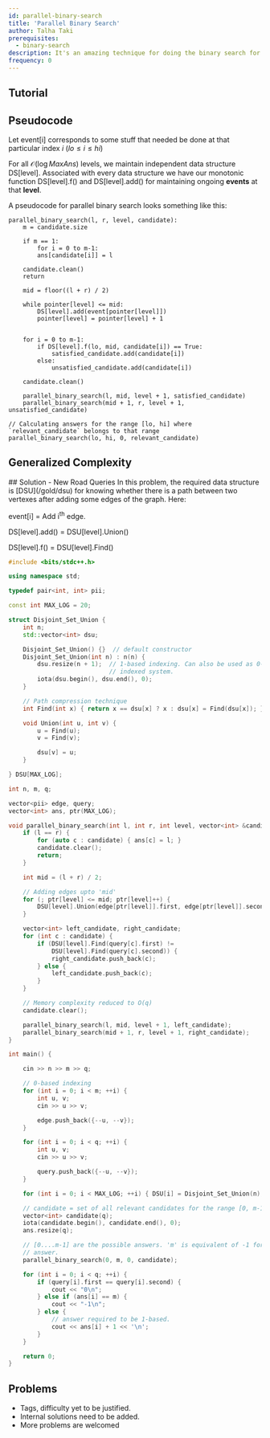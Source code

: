 ```yaml
---
id: parallel-binary-search
title: 'Parallel Binary Search'
author: Talha Taki
prerequisites:
  - binary-search
description: It's an amazing technique for doing the binary search for all queries parallely.
frequency: 0
---
```


<FocusProblem problem="sample" />

<Resources>
	<Resource
		source="Robert's Blog"
		title="A Simple Introduction to Parallel Binary Search"
		url="https://robert1003.github.io/2020/02/05/parallel-binary-search.html"
		starred
	>
	</Resource>
		<Resource
		source="CF"
		title="Tutorial on Parallel Binary Search"
		url="https://codeforces.com/blog/entry/45578"
		starred
	>
	</Resource>

</Resources>

## Tutorial

<IncompleteSection />

## Pseudocode
Let $\text{event[i]}$ corresponds to some stuff that needed be done at that particular index $i$ ($lo \leq i \leq hi$)

For all $\mathcal{O}(\log MaxAns)$ levels, we maintain independent data structure $\text{DS[level]}$. Associated with every data structure we have our monotonic function $\text{DS[level].f()}$ and $\text{DS[level].add()}$ for maintaining ongoing **events** at that **level**.


A pseudocode for parallel binary search looks something like this:

```
parallel_binary_search(l, r, level, candidate):
    m = candidate.size

	if m == 1:
        for i = 0 to m-1:
        ans[candidate[i]] = l

    candidate.clean()
    return

    mid = floor((l + r) / 2)

    while pointer[level] <= mid:
        DS[level].add(event[pointer[level]])
        pointer[level] = pointer[level] + 1


    for i = 0 to m-1:
        if DS[level].f(lo, mid, candidate[i]) == True:
            satisfied_candidate.add(candidate[i])
        else:
            unsatisfied_candidate.add(candidate[i])

    candidate.clean()

    parallel_binary_search(l, mid, level + 1, satisfied_candidate)
    parallel_binary_search(mid + 1, r, level + 1, unsatisfied_candidate)

// Calculating answers for the range [lo, hi] where `relevant_candidate` belongs to that range
parallel_binary_search(lo, hi, 0, relevant_candidate)
```

## Generalized Complexity

<IncompleteSection />

<LanguageSection>

<CPPSection>
## Solution - New Road Queries
In this problem, the required data structure is [DSU](/gold/dsu) for knowing whether there is a path between two vertexes after adding some edges of the graph. Here:

$\text{event[i]}$ = Add $\text{i}$<sup>th</sup> edge.

$\text{DS[level].add()}$ = $\text{DSU[level].Union()}$

$\text{DS[level].f()}$ = $\text{DSU[level].Find()}$

```cpp
#include <bits/stdc++.h>

using namespace std;

typedef pair<int, int> pii;

const int MAX_LOG = 20;

struct Disjoint_Set_Union {
	int n;
	std::vector<int> dsu;

	Disjoint_Set_Union() {}  // default constructor
	Disjoint_Set_Union(int n) : n(n) {
		dsu.resize(n + 1);  // 1-based indexing. Can also be used as 0-based
		                    // indexed system.
		iota(dsu.begin(), dsu.end(), 0);
	}

	// Path compression technique
	int Find(int x) { return x == dsu[x] ? x : dsu[x] = Find(dsu[x]); }

	void Union(int u, int v) {
		u = Find(u);
		v = Find(v);

		dsu[v] = u;
	}

} DSU[MAX_LOG];

int n, m, q;

vector<pii> edge, query;
vector<int> ans, ptr(MAX_LOG);

void parallel_binary_search(int l, int r, int level, vector<int> &candidate) {
	if (l == r) {
		for (auto c : candidate) { ans[c] = l; }
		candidate.clear();
		return;
	}

	int mid = (l + r) / 2;

	// Adding edges upto 'mid'
	for (; ptr[level] <= mid; ptr[level]++) {
		DSU[level].Union(edge[ptr[level]].first, edge[ptr[level]].second);
	}

	vector<int> left_candidate, right_candidate;
	for (int c : candidate) {
		if (DSU[level].Find(query[c].first) !=
		    DSU[level].Find(query[c].second)) {
			right_candidate.push_back(c);
		} else {
			left_candidate.push_back(c);
		}
	}

	// Memory complexity reduced to O(q)
	candidate.clear();

	parallel_binary_search(l, mid, level + 1, left_candidate);
	parallel_binary_search(mid + 1, r, level + 1, right_candidate);
}

int main() {

	cin >> n >> m >> q;

	// 0-based indexing
	for (int i = 0; i < m; ++i) {
		int u, v;
		cin >> u >> v;

		edge.push_back({--u, --v});
	}

	for (int i = 0; i < q; ++i) {
		int u, v;
		cin >> u >> v;

		query.push_back({--u, --v});
	}

	for (int i = 0; i < MAX_LOG; ++i) { DSU[i] = Disjoint_Set_Union(n); }

	// candidate = set of all relevant candidates for the range [0, m-1]
	vector<int> candidate(q);
	iota(candidate.begin(), candidate.end(), 0);
	ans.resize(q);

	// [0....m-1] are the possible answers. 'm' is equivalent of -1 for the
	// answer.
	parallel_binary_search(0, m, 0, candidate);

	for (int i = 0; i < q; ++i) {
		if (query[i].first == query[i].second) {
			cout << "0\n";
		} else if (ans[i] == m) {
			cout << "-1\n";
		} else {
			// answer required to be 1-based.
			cout << ans[i] + 1 << '\n';
		}
	}

	return 0;
}
```
</CPPSection>

</LanguageSection>

## Problems
<IncompleteSection>

- Tags, difficulty yet to be justified.
- Internal solutions need to be added.
- More problems are welcomed

</IncompleteSection>
<Problems problems="general" />
